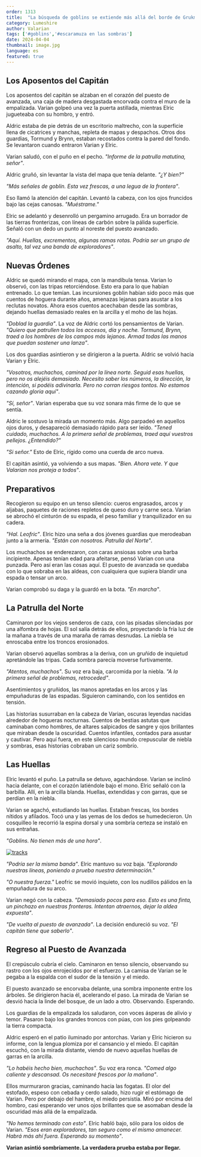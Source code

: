 ```yaml
---
order: 1313
title:  "La búsqueda de goblins se extiende más allá del borde de Grukmar"
category: Lumeshire
author: Valarian
tags: ['#goblins','#escaramuza en las sombras']
date: 2024-04-04
thumbnail: image.jpg
language: es
featured: true
---
```


## Los Aposentos del Capitán

Los aposentos del capitán se alzaban en el corazón del puesto de avanzada, una caja de madera desgastada encorvada contra el muro de la empalizada. Varian golpeó una vez la puerta astillada, mientras Elric jugueteaba con su hombro, y entró.

Aldric estaba de pie detrás de un escritorio maltrecho, con la superficie llena de cicatrices y manchas, repleta de mapas y despachos. Otros dos guardias, Tormund y Brynn, estaban recostados contra la pared del fondo. Se levantaron cuando entraron Varian y Elric.

Varian saludó, con el puño en el pecho. *"Informe de la patrulla matutina, señor"*.

Aldric gruñó, sin levantar la vista del mapa que tenía delante. *"¿Y bien?"*

*"Más señales de goblin. Esta vez frescas, a una legua de la frontera"*.

Eso llamó la atención del capitán. Levantó la cabeza, con los ojos fruncidos bajo las cejas canosas. *"Muéstrame."*

Elric se adelantó y desenrolló un pergamino arrugado. Era un borrador de las tierras fronterizas, con líneas de carbón sobre la pálida superficie. Señaló con un dedo un punto al noreste del puesto avanzado.

*"Aquí. Huellas, excrementos, algunas ramas rotas. Podría ser un grupo de asalto, tal vez una banda de exploradores"*.

## Nuevas Órdenes

Aldric se quedó mirando el mapa, con la mandíbula tensa. Varian lo observó, con las tripas retorciéndose. Esto era para lo que habían entrenado. Lo que temían. Las incursiones goblin habían sido poco más que cuentos de hoguera durante años, amenazas lejanas para asustar a los reclutas novatos. Ahora esos cuentos acechaban desde las sombras, dejando huellas demasiado reales en la arcilla y el moho de las hojas.

*"Doblad la guardia"*. La voz de Aldric cortó los pensamientos de Varian. *"Quiero que patrullen todos los accesos, día y noche. Tormund, Brynn, traed a los hombres de los campos más lejanos. Armad todas las manos que puedan sostener una lanza"*.

Los dos guardias asintieron y se dirigieron a la puerta. Aldric se volvió hacia Varian y Elric.

*"Vosotros, muchachos, caminad por la línea norte. Seguid esas huellas, pero no os alejéis demasiado. Necesito saber los números, la dirección, la intención, si podéis adivinarla. Pero no corran riesgos tontos. No estamos cazando gloria aquí"*.

*"Sí, señor"*. Varian esperaba que su voz sonara más firme de lo que se sentía.

Aldric le sostuvo la mirada un momento más. Algo parpadeó en aquellos ojos duros, y desapareció demasiado rápido para ser leído. *"Tened cuidado, muchachos. A la primera señal de problemas, traed aquí vuestros pellejos. ¿Entendido?"*

*"Si señor."* Esto de Elric, rígido como una cuerda de arco nueva.

El capitán asintió, ya volviendo a sus mapas. *"Bien. Ahora vete. Y que Valarian nos proteja a todos"*.

## Preparativos

Recogieron su equipo en un tenso silencio: cueros engrasados, arcos y aljabas, paquetes de raciones repletos de queso duro y carne seca. Varian se abrochó el cinturón de su espada, el peso familiar y tranquilizador en su cadera.

*"Hal. Leofric"*. Elric hizo una seña a dos jóvenes guardias que merodeaban junto a la armería. *"Están con nosotros. Patrulla del Norte"*.

Los muchachos se enderezaron, con caras ansiosas sobre una barba incipiente. Apenas tenían edad para afeitarse, pensó Varian con una punzada. Pero así eran las cosas aquí. El puesto de avanzada se quedaba con lo que sobraba en las aldeas, con cualquiera que supiera blandir una espada o tensar un arco.

Varian comprobó su daga y la guardó en la bota. *"En marcha"*.

## La Patrulla del Norte

Caminaron por los viejos senderos de caza, con las pisadas silenciadas por una alfombra de hojas. El sol salía detrás de ellos, proyectando la fría luz de la mañana a través de una maraña de ramas desnudas. La niebla se enroscaba entre los troncos erosionados.

Varian observó aquellas sombras a la deriva, con un gruñido de inquietud apretándole las tripas. Cada sombra parecía moverse furtivamente.

*"Atentos, muchachos"*. Su voz era baja, carcomida por la niebla. *"A la primera señal de problemas, retroceded"*.

Asentimientos y gruñidos, las manos apretadas en los arcos y las empuñaduras de las espadas. Siguieron caminando, con los sentidos en tensión.

Las historias susurraban en la cabeza de Varian, oscuras leyendas nacidas alrededor de hogueras nocturnas. Cuentos de bestias astutas que caminaban como hombres, de altares salpicados de sangre y ojos brillantes que miraban desde la oscuridad. Cuentos infantiles, contados para asustar y cautivar. Pero aquí fuera, en este silencioso mundo crepuscular de niebla y sombras, esas historias cobraban un cariz sombrío.

## Las Huellas

Elric levantó el puño. La patrulla se detuvo, agachándose. Varian se inclinó hacia delante, con el corazón latiéndole bajo el mono. Elric señaló con la barbilla. Allí, en la arcilla blanda. Huellas, extendidas y con garras, que se perdían en la niebla.

Varian se agachó, estudiando las huellas. Estaban frescas, los bordes nítidos y afilados. Tocó una y las yemas de los dedos se humedecieron. Un cosquilleo le recorrió la espina dorsal y una sombría certeza se instaló en sus entrañas.

*"Goblins. No tienen más de una hora"*.

[![tracks](https://i.imgur.com/4mHL1Li.png)](https://i.imgur.com/4mHL1Li.png)

*"Podría ser la misma banda"*. Elric mantuvo su voz baja. *"Explorando nuestras líneas, poniendo a prueba nuestra determinación."*

*"O nuestra fuerza."* Leofric se movió inquieto, con los nudillos pálidos en la empuñadura de su arco.

Varian negó con la cabeza. *"Demasiado pocos para eso. Esto es una finta, un pinchazo en nuestras fronteras. Intentan atraernos, dejar la aldea expuesta"*.

*"De vuelta al puesto de avanzada"*. La decisión endureció su voz. *"El capitán tiene que saberlo"*.

## Regreso al Puesto de Avanzada

El crepúsculo cubría el cielo. Caminaron en tenso silencio, observando su rastro con los ojos enrojecidos por el esfuerzo. La camisa de Varian se le pegaba a la espalda con el sudor de la tensión y el miedo.

El puesto avanzado se encorvaba delante, una sombra imponente entre los árboles. Se dirigieron hacia él, acelerando el paso. La mirada de Varian se desvió hacia la linde del bosque, de un lado a otro. Observando. Esperando.

Los guardias de la empalizada los saludaron, con voces ásperas de alivio y temor. Pasaron bajo los grandes troncos con púas, con los pies golpeando la tierra compacta.

Aldric esperó en el patio iluminado por antorchas. Varian y Elric hicieron su informe, con la lengua plomiza por el cansancio y el miedo. El capitán escuchó, con la mirada distante, viendo de nuevo aquellas huellas de garras en la arcilla.

*"Lo habéis hecho bien, muchachos"*. Su voz era ronca. *"Comed algo caliente y descansad. Os necesitaré frescos por la mañana"*.

Ellos murmuraron gracias, caminando hacia las fogatas. El olor del estofado, espeso con cebada y cerdo salado, hizo rugir el estómago de Varian. Pero por debajo del hambre, el miedo persistía. Miró por encima del hombro, casi esperando ver unos ojos brillantes que se asomaban desde la oscuridad más allá de la empalizada.

*"No hemos terminado con esto"*. Elric habló bajo, sólo para los oídos de Varian. *"Esos eran exploradores, tan seguro como el mismo amanecer. Habrá más ahí fuera. Esperando su momento"*.

**Varian asintió sombríamente. La verdadera prueba estaba por llegar.**